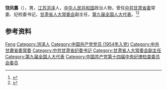 '''饶凤翥'''（{{bd|1934年||2009年|}}），男，[[江苏|江苏]][[洪泽县|洪泽]]人，[[中华人民共和国|中华人民共和国]]政治人物，曾任[[中共甘肃省委|中共甘肃省委]]常委、纪检委书记，[[甘肃省人大常委会|甘肃省人大常委会]]副主任，[[第九届全国人大代表|第九届全国人大代表]]。<ref>{{Cite book|title=甘肃大辞典|author=郭方忠, 张克复, 吕靖华主编|publisher=甘肃文化出版社|year=2000|isbn=|location=兰州|pages=}}</ref><ref>{{Cite book|title=中华人民共和国职官志|author=何虎生, 李耀东, 向常福主编|publisher=中国社会出版社|year=2003|isbn=9787800883934|location=北京|pages=}}</ref>

== 参考资料 ==
{{reflist}}

{{中国人物小作品}}

{{Authority control}}
{{DEFAULTSORT:Rao饶}}
[[Category:饶姓|Feng]]
[[Category:洪泽人|Category:洪泽人]]
[[Category:中国共产党党员_(1954年入党)|Category:中国共产党党员 (1954年入党)]]
[[Category:中共甘肅省委常委|Category:中共甘肅省委常委]]
[[Category:中共甘肃省纪委书记|Category:中共甘肃省纪委书记]]
[[Category:甘肃省人大常委会副主任|Category:甘肃省人大常委会副主任]]
[[Category:第九届全国人大代表|Category:第九届全国人大代表]]
[[Category:中国共产党第十四届中央纪律检查委员会委员|Category:中国共产党第十四届中央纪律检查委员会委员]]